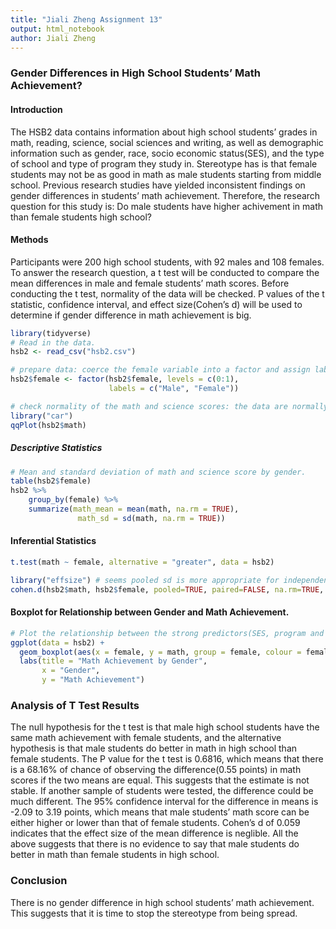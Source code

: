 ```yaml
---
title: "Jiali Zheng Assignment 13"
output: html_notebook
author: Jiali Zheng 
---
```

### Gender Differences in High School Students' Math Achievement? 

#### Introduction 
The HSB2 data contains information about high school students' grades in math, reading, science, social sciences and writing, as well as demographic information such as gender, race, socio economic status(SES), and the type of school and type of program they study in. Stereotype has is that female students may not be as good in math as male students starting from middle school. Previous research studies have yielded inconsistent findings on gender differences in students' math achievement. Therefore, the research question for this study is: Do male students have higher achivement in math than female students high school?

#### Methods
Participants were 200 high school students, with 92 males and 108 females.
To answer the research question, a t test will be conducted to compare the mean differences in male and female students' math scores. Before conducting the t test, normality of the data will be checked. P values of the t statistic, confidence interval, and effect size(Cohen's d) will be used to determine if gender difference in math achievement is big.
```r
library(tidyverse)
# Read in the data.
hsb2 <- read_csv("hsb2.csv")
```

```r
# prepare data: coerce the female variable into a factor and assign labels to the two levels.
hsb2$female <- factor(hsb2$female, levels = c(0:1), 
                      labels = c("Male", "Female"))
```

```r
# check normality of the math and science scores: the data are normally distributed 
library("car")
qqPlot(hsb2$math)
```
##### Descriptive Statistics
```r
# Mean and standard deviation of math and science score by gender.
table(hsb2$female)
hsb2 %>%
    group_by(female) %>%
    summarize(math_mean = mean(math, na.rm = TRUE),
               math_sd = sd(math, na.rm = TRUE))
```
#### Inferential Statistics
```r
t.test(math ~ female, alternative = "greater", data = hsb2)
```

```r
library("effsize") # seems pooled sd is more appropriate for independent sample t test
cohen.d(hsb2$math, hsb2$female, pooled=TRUE, paired=FALSE, na.rm=TRUE, conf.level=0.95)
```
#### Boxplot for Relationship between Gender and Math Achievement.
```r
# Plot the relationship between the strong predictors(SES, program and race) and outcome variable.
ggplot(data = hsb2) + 
  geom_boxplot(aes(x = female, y = math, group = female, colour = female)) +
  labs(title = "Math Achievement by Gender",
       x = "Gender",
       y = "Math Achievement")
```
### Analysis of T Test Results
The null hypothesis for the t test is that male high school students have the same math achievement with female students, and the alternative hypothesis is that male students do better in math in high school than female students. The P value for the t test is 0.6816, which means that there is a 68.16% of chance of observing the difference(0.55 points) in math scores if the two means are equal. This suggests that the estimate is not stable. If another sample of students were tested, the difference could be much different. The 95% confidence interval for the difference in means is -2.09 to 3.19 points, which means that male students' math score can be either higher or lower than that of female students. Cohen's d of 0.059 indicates that the effect size of the mean difference is neglible. All the above suggests that there is no evidence to say that male students do better in math than female students in high school. 

### Conclusion 
There is no gender difference in high school students' math achievement. This suggests that it is time to stop the stereotype from being spread. 